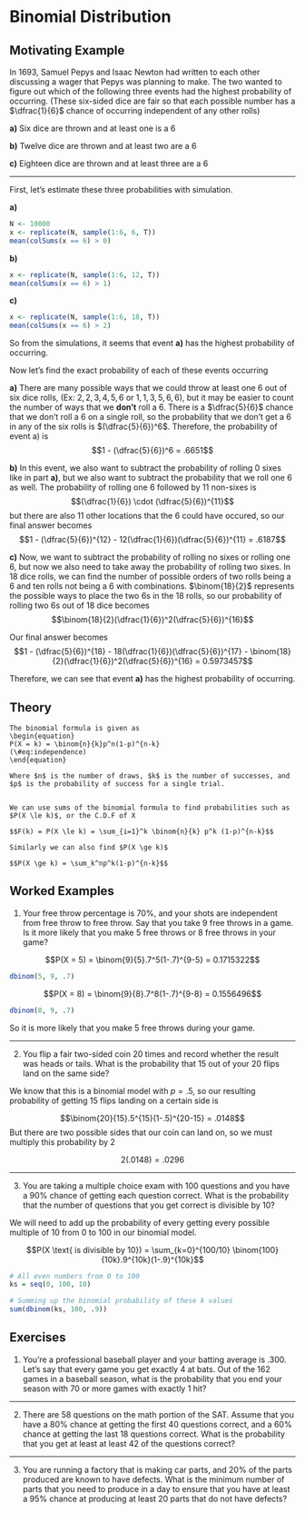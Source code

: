 # Binomial Distribution {#binomial}

## Motivating Example {-}

In 1693, Samuel Pepys and Isaac Newton had written to each other discussing a wager that Pepys was planning to make. The two wanted to figure out which of the following three events had the highest probability of occurring. (These six-sided dice are fair so that each possible number has a $\dfrac{1}{6}$ chance of occurring independent of any other rolls)

**a)** Six dice are thrown and at least one is a 6

**b)** Twelve dice are thrown and at least two are a 6

**c)** Eighteen dice are thrown and at least three are a 6

------

First, let's estimate these three probabilities with simulation.

**a)**

```r
N <- 10000
x <- replicate(N, sample(1:6, 6, T))
mean(colSums(x == 6) > 0)
```

**b)**

```r
x <- replicate(N, sample(1:6, 12, T))
mean(colSums(x == 6) > 1)
```

**c)**

```r
x <- replicate(N, sample(1:6, 18, T))
mean(colSums(x == 6) > 2)
```

So from the simulations, it seems that event **a)** has the highest probability of occurring.

Now let's find the exact probability of each of these events occurring

**a)** There are many possible ways that we could throw at least one 6 out of six dice rolls, (Ex: $2, 2, 3, 4, 5, 6$ or $1, 1, 3, 5, 6, 6$), but it may be easier to count the number of ways that we **don't** roll a 6. There is a $\dfrac{5}{6}$ chance that we don't roll a 6 on a single roll, so the probability that we don't get a 6 in any of the six rolls is $(\dfrac{5}{6})^6$. Therefore, the probability of event a) is $$1 - (\dfrac{5}{6})^6 = .6651$$

**b)** In this event, we also want to subtract the probability of rolling 0 sixes like in part **a)**, but we also want to subtract the probability that we roll one 6 as well. The probability of rolling one 6 followed by 11 non-sixes is $$(\dfrac{1}{6}) \cdot (\dfrac{5}{6})^{11}$$ but there are also 11 other locations that the 6 could have occured, so our final answer becomes $$1 - (\dfrac{5}{6})^{12} - 12(\dfrac{1}{6})(\dfrac{5}{6})^{11} = .6187$$

**c)** Now, we want to subtract the probability of rolling no sixes or rolling one 6, but now we also need to take away the probability of rolling two sixes. In 18 dice rolls, we can find the number of possible orders of two rolls being a 6 and ten rolls not being a 6 with combinations. $\binom{18}{2}$ represents the possible ways to place the two 6s in the 18 rolls, so our probability of rolling two 6s out of 18 dice becomes $$\binom{18}{2}(\dfrac{1}{6})^2(\dfrac{5}{6})^{16}$$

Our final answer becomes $$1 - (\dfrac{5}{6})^{18} - 18(\dfrac{1}{6})(\dfrac{5}{6})^{17} - \binom{18}{2}(\dfrac{1}{6})^2(\dfrac{5}{6})^{16} = 0.5973457$$

Therefore, we can see that event **a)** has the highest probability of occurring.

## Theory {-}

```definition
The binomial formula is given as
\begin{equation}
P(X = k) = \binom{n}{k}p^n(1-p)^{n-k}
(\#eq:independence)
\end{equation}
  
Where $n$ is the number of draws, $k$ is the number of successes, and $p$ is the probability of success for a single trial.


We can use sums of the binomial formula to find probabilities such as $P(X \le k)$, or the C.D.F of X
  
$$F(k) = P(X \le k) = \sum_{i=1}^k \binom{n}{k} p^k (1-p)^{n-k}$$
  
Similarly we can also find $P(X \ge k)$
  
$$P(X \ge k) = \sum_k^np^k(1-p)^{n-k}$$
```

## Worked Examples {-}

1. Your free throw percentage is 70%, and your shots are independent from free throw to free throw. Say that you take 9 free throws in a game. Is it more likely that you make 5 free throws or 8 free throws in your game?

$$P(X = 5) = \binom{9}{5}.7^5(1-.7)^{9-5} = 0.1715322$$

```r
dbinom(5, 9, .7)
```

$$P(X = 8) = \binom{9}{8}.7^8(1-.7)^{9-8} = 0.1556496$$

```r
dbinom(8, 9, .7)
```

So it is more likely that you make 5 free throws during your game.

------

2. You flip a fair two-sided coin $20$ times and record whether the result was heads or tails. What is the probability that $15$ out of your $20$ flips land on the same side?

We know that this is a binomial model with $p=.5$, so our resulting probability of getting $15$ flips landing on a certain side is 

$$\binom{20}{15}.5^{15}(1-.5)^{20-15} = .0148$$
But there are two possible sides that our coin can land on, so we must multiply this probability by $2$

$$2(.0148) = .0296$$

------

3. You are taking a multiple choice exam with $100$ questions and you have a $90\%$ chance of getting each question correct. What is the probability that the number of questions that you get correct is divisible by 10?

We will need to add up the probability of every getting every possible multiple of 10 from 0 to 100 in our binomial model.

$$P(X \text{ is divisible by 10}) = \sum_{k=0}^{100/10} \binom{100}{10k}.9^{10k}(1-.9)^{10k}$$

```r
# All even numbers from 0 to 100
ks = seq(0, 100, 10)

# Summing up the binomial probability of these k values
sum(dbinom(ks, 100, .9))
```

## Exercises {-}

1. You're a professional baseball player and your batting average is $.300$. Let's say that every game you get exactly $4$ at bats. Out of the $162$ games in a baseball season, what is the probability that you end your season with $70$ or more games with exactly $1$ hit?

------

2. There are 58 questions on the math portion of the SAT. Assume that you have a $80\%$ chance at getting the first $40$ questions correct, and a $60\%$ chance at getting the last $18$ questions correct. What is the probability that you get at least at least $42$ of the questions correct?

------

3. You are running a factory that is making car parts, and $20\%$ of the parts produced are known to have defects. What is the minimum number of parts that you need to produce in a day to ensure that you have at least a $95\%$ chance at producing at least $20$ parts that do not have defects?
